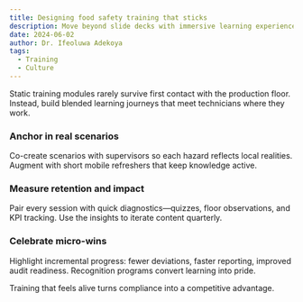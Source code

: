 ```yaml
---
title: Designing food safety training that sticks
description: Move beyond slide decks with immersive learning experiences that shift frontline behaviour.
date: 2024-06-02
author: Dr. Ifeoluwa Adekoya
tags:
  - Training
  - Culture
---
```


Static training modules rarely survive first contact with the production floor. Instead, build blended learning journeys that meet technicians where they work.

### Anchor in real scenarios

Co-create scenarios with supervisors so each hazard reflects local realities. Augment with short mobile refreshers that keep knowledge active.

### Measure retention and impact

Pair every session with quick diagnostics—quizzes, floor observations, and KPI tracking. Use the insights to iterate content quarterly.

### Celebrate micro-wins

Highlight incremental progress: fewer deviations, faster reporting, improved audit readiness. Recognition programs convert learning into pride.

Training that feels alive turns compliance into a competitive advantage.
